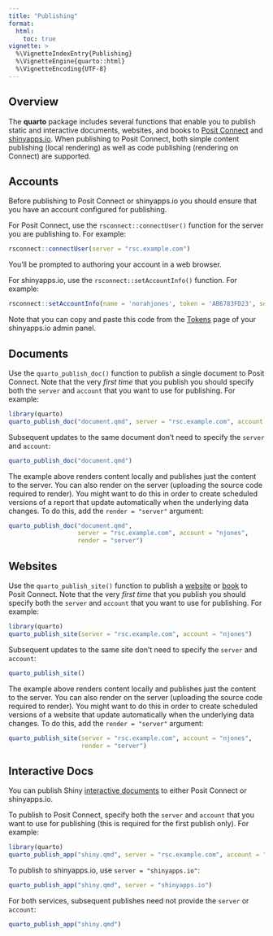 ---
title: "Publishing"
format: 
  html:
    toc: true
vignette: >
  %\VignetteIndexEntry{Publishing}
  %\VignetteEngine{quarto::html}
  %\VignetteEncoding{UTF-8}
---

## Overview

The **quarto** package includes several functions that enable you to publish static and interactive documents, websites, and books to [Posit Connect](https://posit.co/products/enterprise/connect/) and [shinyapps.io](https://www.shinyapps.io/). When publishing to Posit Connect, both simple content publishing (local rendering) as well as code publishing (rendering on Connect) are supported.

## Accounts

Before publishing to Posit Connect or shinyapps.io you should ensure that you have an account configured for publishing. 

For Posit Connect, use the `rsconnect::connectUser()` function for the server you are publishing to. For example:

```r
rsconnect::connectUser(server = "rsc.example.com")
```

You'll be prompted to authoring your account in a web browser.

For shinyapps.io, use the `rsconnect::setAccountInfo()` function. For example:

```r
rsconnect::setAccountInfo(name = 'norahjones', token = 'AB6783FD23', secret = '36x+k0bBy6W')
```

Note that you can copy and paste this code from the [Tokens](https://www.shinyapps.io/admin/#/tokens) page of your shinyapps.io admin panel.


## Documents

Use the `quarto_publish_doc()` function to publish a single document to Posit Connect. Note that the very _first time_ that you publish you should specify both the `server` and `account` that you want to use for publishing. For example:

```r
library(quarto)
quarto_publish_doc("document.qmd", server = "rsc.example.com", account = "njones")
```

Subsequent updates to the same document don't need to specify the `server` and `account`:

```r
quarto_publish_doc("document.qmd")
```

The example above renders content locally and publishes just the content to the server. You can also render on the server (uploading the source code required to render). You might want to do this in order to create scheduled versions of a report that update automatically when the underlying data changes. To do this, add the `render = "server"` argument: 

```r
quarto_publish_doc("document.qmd", 
                   server = "rsc.example.com", account = "njones",
                   render = "server")
```

## Websites

Use the `quarto_publish_site()` function to publish a [website](https://quarto.org/docs/websites/) or [book](https://quarto.org/docs/books/) to Posit Connect. Note that the very _first time_ that you publish you should specify both the `server` and `account` that you want to use for publishing. For example:

```r
library(quarto)
quarto_publish_site(server = "rsc.example.com", account = "njones")
```

Subsequent updates to the same site don't need to specify the `server` and `account`:

```r
quarto_publish_site()
```

The example above renders content locally and publishes just the content to the server. You can also render on the server (uploading the source code required to render). You might want to do this in order to create scheduled versions of a website that update automatically when the underlying data changes. To do this, add the `render = "server"` argument: 

```r
quarto_publish_site(server = "rsc.example.com", account = "njones",
                    render = "server")
```

## Interactive Docs

You can publish Shiny [interactive documents](https://quarto.org/docs/interactive/shiny/) to either Posit Connect or shinyapps.io. 

To publish to Posit Connect, specify both the `server` and `account` that you want to use for publishing (this is required for the first publish only). For example:

```r
library(quarto)
quarto_publish_app("shiny.qmd", server = "rsc.example.com", account = "njones")
```

To publish to shinyapps.io, use `server = "shinyapps.io"`:

```r
quarto_publish_app("shiny.qmd", server = "shinyapps.io")
```

For both services, subsequent publishes need not provide the `server` or `account`:

```r
quarto_publish_app("shiny.qmd")
```


